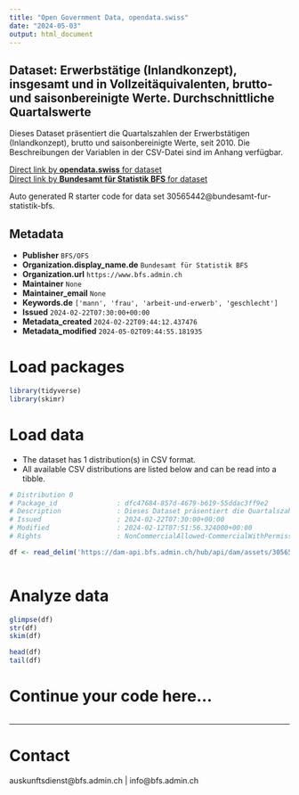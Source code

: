 ```yaml
---
title: "Open Government Data, opendata.swiss"
date: "2024-05-03"
output: html_document
---
```


## Dataset: Erwerbstätige (Inlandkonzept), insgesamt und in Vollzeitäquivalenten, brutto- und saisonbereinigte Werte. Durchschnittliche Quartalswerte

Dieses Dataset präsentiert die Quartalszahlen der Erwerbstätigen (Inlandkonzept), brutto und saisonbereinigte Werte, seit 2010. Die Beschreibungen der Variablen in der CSV-Datei sind im Anhang verfügbar.

[Direct link by **opendata.swiss** for dataset](https://opendata.swiss/de/dataset/erwerbstatige-inlandkonzept-insgesamt-und-in-vollzeitaquivalenten-brutto-und-saisonbereinigte-w1)<br>
[Direct link by **Bundesamt für Statistik BFS** for dataset](https://www.bfs.admin.ch/asset/de/ts-x-03.02.01.02b)

Auto generated R starter code for data set 30565442@bundesamt-fur-statistik-bfs.

## Metadata

- **Publisher** `BFS/OFS`
- **Organization.display_name.de** `Bundesamt für Statistik BFS`
- **Organization.url** `https://www.bfs.admin.ch`
- **Maintainer** `None`
- **Maintainer_email** `None`
- **Keywords.de** `['mann', 'frau', 'arbeit-und-erwerb', 'geschlecht']`
- **Issued** `2024-02-22T07:30:00+00:00`
- **Metadata_created** `2024-02-22T09:44:12.437476`
- **Metadata_modified** `2024-05-02T09:44:55.181935`


# Load packages

```r

library(tidyverse)
library(skimr)

```

# Load data

-   The dataset has 1 distribution(s) in CSV format.
-   All available CSV distributions are listed below and can be read into a tibble.

```r

# Distribution 0
# Package_id               : dfc47684-857d-4679-b619-55ddac3ff9e2
# Description              : Dieses Dataset präsentiert die Quartalszahlen der Erwerbstätigen (Inlandkonzept), brutto und saisonbereinigte Werte, seit 2010. Die Beschreibungen der Variablen in der CSV-Datei sind im Anhang verfügbar.
# Issued                   : 2024-02-22T07:30:00+00:00
# Modified                 : 2024-02-12T07:51:56.324000+00:00
# Rights                   : NonCommercialAllowed-CommercialWithPermission-ReferenceRequired

df <- read_delim('https://dam-api.bfs.admin.ch/hub/api/dam/assets/30565453/master')



```

# Analyze data

```r

glimpse(df)
str(df)
skim(df)

head(df)
tail(df)

```

# Continue your code here...

```r

```

------------------------------------------------------------------------

# Contact

auskunftsdienst@bfs.admin.ch | info@bfs.admin.ch
